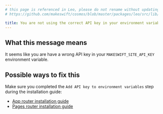 ```yaml
---
# this page is referenced in Leo, please do not rename without updating the reference in:
# https://github.com/makeswift/cosmos/blob/master/packages/leo/src/lib/docs.ts

title: You are not using the correct API key in your environment variables
---
```


## What this message means

It seems like you are have a wrong API key in your `MAKESWIFT_SITE_API_KEY` environment variable. 

## Possible ways to fix this

Make sure you completed the `Add API key to environment variables` step during the installation guide:

- [App router installation guide](/developer/app-router/installation)
- [Pages router installation guide](/developer/pages-router/installation)
